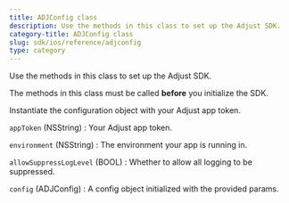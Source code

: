 ```yaml
---
title: ADJConfig class
description: Use the methods in this class to set up the Adjust SDK.
category-title: ADJConfig class
slug: sdk/ios/reference/adjconfig
type: category
---
```


Use the methods in this class to set up the Adjust SDK.


<Callout type="important">

The methods in this class must be called **before** you initialize the SDK.

</Callout>

<Function name="Constructor">

Instantiate the configuration object with your Adjust app token.

<slot slot="signature">


<ConstructorSig />

</slot>

<slot slot="snippet">


<Constructor />

</slot>

<slot slot="parameters">

`appToken` (NSString)
: Your Adjust app token.

`environment` (NSString)
: The environment your app is running in.

`allowSuppressLogLevel` (BOOL)
: Whether to allow all logging to be suppressed.

</slot>

<slot slot="returns">

`config` (ADJConfig)
: A config object initialized with the provided params.

</slot>

</Function>
